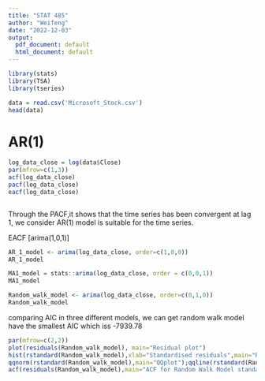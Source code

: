 ```yaml
---
title: "STAT 485"
author: "Weifeng"
date: "2022-12-03"
output:
  pdf_document: default
  html_document: default
---
```


```r
library(stats)
library(TSA)
library(tseries)
```


```r
data = read.csv('Microsoft_Stock.csv')
head(data)
```

# AR(1)
```r
log_data_close = log(data$Close)
par(mfrow=c(1,3))
acf(log_data_close)
pacf(log_data_close)
eacf(log_data_close)



```

Through the PACF,it shows that the time series has been convergent at lag 1, we consider AR(1) model is suitable for the time series.

EACF [arima(1,0,1)]
```r
AR_1_model <- arima(log_data_close, order=c(1,0,0))
AR_1_model

MA1_model = stats::arima(log_data_close, order = c(0,0,1))
MA1_model

Random_walk_model <- arima(log_data_close, order=c(0,1,0))
Random_walk_model
```

comparing AIC in three different models, we can get random walk model have the smallest AIC which iss -7939.78

```r
par(mfrow=c(2,2))
plot(residuals(Random_walk_model), main="Residual plot")
hist(rstandard(Random_walk_model),xlab="Standardised residuals",main="Random Walk")
qqnorm(rstandard(Random_walk_model),main="QQplot");qqline(rstandard(Random_walk_model))
acf(residuals(Random_walk_model),main="ACF for Random Walk Model standardized residuals")
```